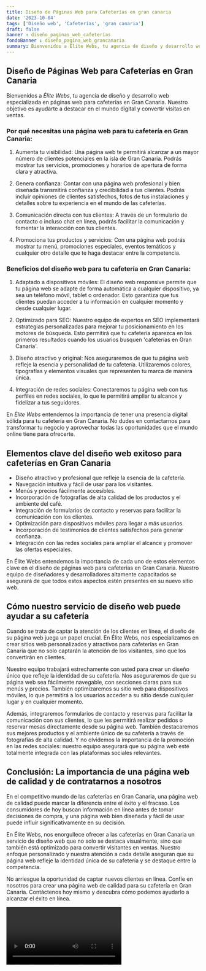 ```yaml
---
title: Diseño de Páginas Web para Cafeterías en gran canaria
date: '2023-10-04'
tags: ['Diseño web', 'Cafeterías', 'gran canaria']
draft: false
banner : diseño_paginas_web_cafeterías
fondoBanner : diseño_pagina_web_grancanaria
summary: Bienvenidos a Élite Webs, tu agencia de diseño y desarrollo web especializada en páginas web para cafeterías en Gran Canaria. Nuestro objetivo es ayudarte a destacar en el mundo digital y convertir visitas en ventas.
---
```


## Diseño de Páginas Web para Cafeterías en Gran Canaria

Bienvenidos a *Élite Webs*, tu agencia de diseño y desarrollo web especializada en páginas web para cafeterías en Gran Canaria. Nuestro objetivo es ayudarte a destacar en el mundo digital y convertir visitas en ventas.

### Por qué necesitas una página web para tu cafetería en Gran Canaria:

1. Aumenta tu visibilidad: Una página web te permitirá alcanzar a un mayor número de clientes potenciales en la isla de Gran Canaria. Podrás mostrar tus servicios, promociones y horarios de apertura de forma clara y atractiva.

2. Genera confianza: Contar con una página web profesional y bien diseñada transmitirá confianza y credibilidad a tus clientes. Podrás incluir opiniones de clientes satisfechos, fotos de tus instalaciones y detalles sobre tu experiencia en el mundo de las cafeterías.

3. Comunicación directa con tus clientes: A través de un formulario de contacto o incluso chat en línea, podrás facilitar la comunicación y fomentar la interacción con tus clientes.

4. Promociona tus productos y servicios: Con una página web podrás mostrar tu menú, promociones especiales, eventos temáticos y cualquier otro detalle que te haga destacar entre la competencia.

### Beneficios del diseño web para tu cafetería en Gran Canaria:

1. Adaptado a dispositivos móviles: El diseño web responsive permite que tu página web se adapte de forma automática a cualquier dispositivo, ya sea un teléfono móvil, tablet o ordenador. Esto garantiza que tus clientes puedan acceder a tu información en cualquier momento y desde cualquier lugar.

2. Optimizado para SEO: Nuestro equipo de expertos en SEO implementará estrategias personalizadas para mejorar tu posicionamiento en los motores de búsqueda. Esto permitirá que tu cafetería aparezca en los primeros resultados cuando los usuarios busquen 'cafeterías en Gran Canaria'.

3. Diseño atractivo y original: Nos aseguraremos de que tu página web refleje la esencia y personalidad de tu cafetería. Utilizaremos colores, tipografías y elementos visuales que representen tu marca de manera única.

4. Integración de redes sociales: Conectaremos tu página web con tus perfiles en redes sociales, lo que te permitirá ampliar tu alcance y fidelizar a tus seguidores.

En *Élite Webs* entendemos la importancia de tener una presencia digital sólida para tu cafetería en Gran Canaria. No dudes en contactarnos para transformar tu negocio y aprovechar todas las oportunidades que el mundo online tiene para ofrecerte.

<GifSeo />

<Cta />

## Elementos clave del diseño web exitoso para cafeterías en Gran Canaria

- Diseño atractivo y profesional que refleje la esencia de la cafetería.
- Navegación intuitiva y fácil de usar para los visitantes.
- Menús y precios fácilmente accesibles.
- Incorporación de fotografías de alta calidad de los productos y el ambiente del café.
- Integración de formularios de contacto y reservas para facilitar la comunicación con los clientes.
- Optimización para dispositivos móviles para llegar a más usuarios.
- Incorporación de testimonios de clientes satisfechos para generar confianza.
- Integración con las redes sociales para ampliar el alcance y promover las ofertas especiales.

En Élite Webs entendemos la importancia de cada uno de estos elementos clave en el diseño de páginas web para cafeterías en Gran Canaria. Nuestro equipo de diseñadores y desarrolladores altamente capacitados se asegurará de que todos estos aspectos estén presentes en su nuevo sitio web.

## Cómo nuestro servicio de diseño web puede ayudar a su cafetería

Cuando se trata de captar la atención de los clientes en línea, el diseño de su página web juega un papel crucial. En Élite Webs, nos especializamos en crear sitios web personalizados y atractivos para cafeterías en Gran Canaria que no solo captarán la atención de los visitantes, sino que los convertirán en clientes.

Nuestro equipo trabajará estrechamente con usted para crear un diseño único que refleje la identidad de su cafetería. Nos aseguraremos de que su página web sea fácilmente navegable, con secciones claras para sus menús y precios. También optimizaremos su sitio web para dispositivos móviles, lo que permitirá a los usuarios acceder a su sitio desde cualquier lugar y en cualquier momento.

Además, integraremos formularios de contacto y reservas para facilitar la comunicación con sus clientes, lo que les permitirá realizar pedidos o reservar mesas directamente desde su página web. También destacaremos sus mejores productos y el ambiente único de su cafetería a través de fotografías de alta calidad. Y no olvidemos la importancia de la promoción en las redes sociales: nuestro equipo asegurará que su página web esté totalmente integrada con las plataformas sociales relevantes.

## Conclusión: La importancia de una página web de calidad y de contratarnos a nosotros

En el competitivo mundo de las cafeterías en Gran Canaria, una página web de calidad puede marcar la diferencia entre el éxito y el fracaso. Los consumidores de hoy buscan información en línea antes de tomar decisiones de compra, y una página web bien diseñada y fácil de usar puede influir significativamente en su decisión.

En Élite Webs, nos enorgullece ofrecer a las cafeterías en Gran Canaria un servicio de diseño web que no solo se destaca visualmente, sino que también está optimizado para convertir visitantes en ventas. Nuestro enfoque personalizado y nuestra atención a cada detalle aseguran que su página web refleje la identidad única de su cafetería y se destaque entre la competencia.

No arriesgue la oportunidad de captar nuevos clientes en línea. Confíe en nosotros para crear una página web de calidad para su cafetería en Gran Canaria. Contáctenos hoy mismo y descubra cómo podemos ayudarlo a alcanzar el éxito en línea.

<Video />

<CtaBot job='Cafeterías' city='gran canaria'/>

<Gmaps query='gran canaria+españa+maps' />